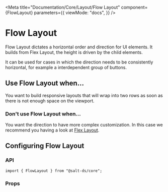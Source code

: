 
<Meta
  title="Documentation/Core/Layout/Flow Layout"
  component={FlowLayout}
  parameters={{
    viewMode: "docs",
  }}
/>

# Flow Layout

Flow Layout dictates a horizontal order and direction for UI elements.
It builds from Flex Layout, the height is driven by the child elements.

It can be used for cases in which the direction needs to be consistently horizontal, for example a interdependent group of buttons.

<Canvas>
  <Story id="core-layout-flow-layout--default" />
</Canvas>

## Use Flow Layout when...

You want to build responsive layouts that will wrap into two rows as soon as there is not enough space on the viewport.

### Don't use Flow Layout when...

You want the direction to have more complex customization. In this case we recommend you having a look at [Flex Layout](?path=/docs/documentation-core-layout-flex-layout--docs).

## Configuring Flow Layout

### API

```
import { FlowLayout } from "@salt-ds/core";
```

### Props

<ArgsTable of={FlowLayout} />

<HelpAndSupport />
